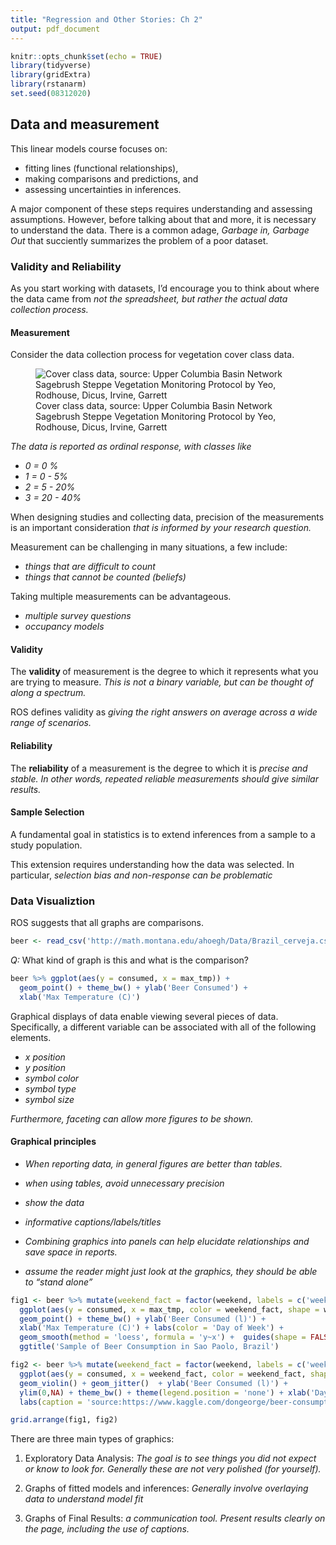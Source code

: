 ```yaml
---
title: "Regression and Other Stories: Ch 2"
output: pdf_document
---
```


```r
knitr::opts_chunk$set(echo = TRUE)
library(tidyverse) 
library(gridExtra)
library(rstanarm)
set.seed(08312020)
```


## Data and measurement

This linear models course focuses on:

- fitting lines (functional relationships),
- making comparisons and predictions, and
- assessing uncertainties in inferences.

A major component of these steps requires understanding and assessing assumptions. However, before talking about that and more, it is necessary to understand the data. There is a common adage, _Garbage in, Garbage Out_ that succiently summarizes the problem of a poor dataset.



### Validity and Reliability

As you start working with datasets, I'd encourage you to think about where the data came from *not the spreadsheet, but rather the actual data collection process.*

\vfill


#### Measurement

Consider the data collection process for vegetation cover class data.

![Cover class data, source: Upper Columbia Basin Network
Sagebrush Steppe Vegetation Monitoring Protocol by Yeo, Rodhouse, Dicus, Irvine, Garrett](ord_sample.png)

\newpage

*The data is reported as ordinal response, with classes like*

- *0 = 0 %*
- *1 = 0 - 5%*
- *2 = 5 - 20%*
- *3 = 20 - 40%*

\vfill

When designing studies and collecting data, precision of the measurements is an important consideration *that is informed by your research question.*

\vfill

Measurement can be challenging in many situations, a few include:

- *things that are difficult to count*
- *things that cannot be counted (beliefs)*

\vfill

Taking multiple measurements can be advantageous.

- *multiple survey questions*
- *occupancy models*

#### Validity

\vfill

The __validity __ of measurement is the degree to which it represents what you are trying to measure. *This is not a binary variable, but can be thought of along a spectrum.*

\vfill

ROS defines validity as *giving the right answers on average across a wide range of scenarios.*

\newpage

#### Reliability 
The __reliability__ of a measurement is the degree to which it is *precise and stable. In other words, repeated reliable measurements should give similar results.*

\vfill

#### Sample Selection

A fundamental goal in statistics is to extend inferences from a sample to a study population. 

\vfill

This extension requires understanding how the data was selected. In particular, *selection bias and non-response can be problematic* 

### Data Visualiztion

ROS suggests that all graphs are comparisons.

```r
beer <- read_csv('http://math.montana.edu/ahoegh/Data/Brazil_cerveja.csv')
```

_Q:_ What kind of graph is this and what is the comparison?

```r
beer %>% ggplot(aes(y = consumed, x = max_tmp)) + 
  geom_point() + theme_bw() + ylab('Beer Consumed') +
  xlab('Max Temperature (C)')
```

\newpage

Graphical displays of data enable viewing several pieces of data. Specifically, a different variable can be associated with all of the following elements.

- *x position*
- *y position*
- *symbol color*
- *symbol type*
- *symbol size*

*Furthermore, faceting can allow more figures to be shown.*

\vfill

#### Graphical principles

- *When reporting data, in general figures are better than tables.*

\vfill

- *when using tables, avoid unnecessary precision*

\vfill

- *show the data*

\vfill

- *informative captions/labels/titles*

\vfill
- *Combining graphics into panels can help elucidate relationships and save space in reports.*

\vfill

- *assume the reader might just look at the graphics, they should be able to "stand alone"*

\vfill




```r
fig1 <- beer %>% mutate(weekend_fact = factor(weekend, labels = c('weekday','weekend')))  %>% 
  ggplot(aes(y = consumed, x = max_tmp, color = weekend_fact, shape = weekend_fact)) + 
  geom_point() + theme_bw() + ylab('Beer Consumed (l)') +
  xlab('Max Temperature (C)') + labs(color = 'Day of Week') + 
  geom_smooth(method = 'loess', formula = 'y~x') +  guides(shape = FALSE) +     
  ggtitle('Sample of Beer Consumption in Sao Paolo, Brazil')

fig2 <- beer %>% mutate(weekend_fact = factor(weekend, labels = c('weekday','weekend'))) %>% 
  ggplot(aes(y = consumed, x = weekend_fact, color = weekend_fact, shape = weekend_fact)) +
  geom_violin() + geom_jitter()  + ylab('Beer Consumed (l)') +
  ylim(0,NA) + theme_bw() + theme(legend.position = 'none') + xlab('Day of Week') + 
  labs(caption = 'source:https://www.kaggle.com/dongeorge/beer-consumption-sao-paulo')

grid.arrange(fig1, fig2)
```

\newpage

There are three main types of graphics:

\vfill

1. Exploratory Data Analysis: *The goal is to see things you did not expect or know to look for. Generally these are not very polished (for yourself).*

\vfill

2. Graphs of fitted models and inferences: *Generally involve overlaying data to understand model fit*

\vfill

3. Graphs of Final Results: *a communication tool. Present results clearly on the page, including the use of captions.*

\vfill
